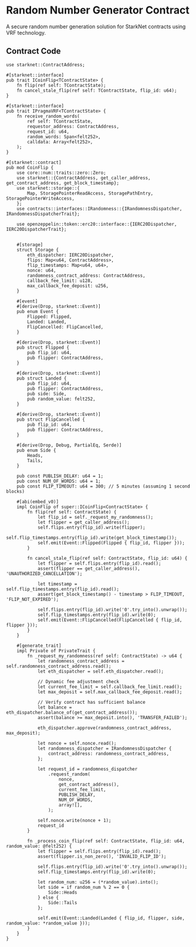 # Random Number Generator Contract

A secure random number generation solution for StarkNet contracts using VRF technology.

## Contract Code

```cairo
use starknet::ContractAddress;

#[starknet::interface]
pub trait ICoinFlip<TContractState> {
    fn flip(ref self: TContractState);
    fn cancel_stale_flip(ref self: TContractState, flip_id: u64);
}

#[starknet::interface]
pub trait IPragmaVRF<TContractState> {
    fn receive_random_words(
        ref self: TContractState,
        requestor_address: ContractAddress,
        request_id: u64,
        random_words: Span<felt252>,
        calldata: Array<felt252>,
    );
}

#[starknet::contract]
pub mod CoinFlip {
    use core::num::traits::zero::Zero;
    use starknet::{ContractAddress, get_caller_address, get_contract_address, get_block_timestamp};
    use starknet::storage::{
        Map, StoragePointerReadAccess, StoragePathEntry, StoragePointerWriteAccess,
    };
    use contracts::interfaces::IRandomness::{IRandomnessDispatcher, IRandomnessDispatcherTrait};

    use openzeppelin::token::erc20::interface::{IERC20Dispatcher, IERC20DispatcherTrait};


    #[storage]
    struct Storage {
        eth_dispatcher: IERC20Dispatcher,
        flips: Map<u64, ContractAddress>,
        flip_timestamps: Map<u64, u64>,
        nonce: u64,
        randomness_contract_address: ContractAddress,
        callback_fee_limit: u128,
        max_callback_fee_deposit: u256,
    }

    #[event]
    #[derive(Drop, starknet::Event)]
    pub enum Event {
        Flipped: Flipped,
        Landed: Landed,
        FlipCancelled: FlipCancelled,
    }

    #[derive(Drop, starknet::Event)]
    pub struct Flipped {
        pub flip_id: u64,
        pub flipper: ContractAddress,
    }

    #[derive(Drop, starknet::Event)]
    pub struct Landed {
        pub flip_id: u64,
        pub flipper: ContractAddress,
        pub side: Side,
        pub random_value: felt252,
    }

    #[derive(Drop, starknet::Event)]
    pub struct FlipCancelled {
        pub flip_id: u64,
        pub flipper: ContractAddress,
    }

    #[derive(Drop, Debug, PartialEq, Serde)]
    pub enum Side {
        Heads,
        Tails,
    }

    pub const PUBLISH_DELAY: u64 = 1;
    pub const NUM_OF_WORDS: u64 = 1;
    pub const FLIP_TIMEOUT: u64 = 300; // 5 minutes (assuming 1 second blocks)

    #[abi(embed_v0)]
    impl CoinFlip of super::ICoinFlip<ContractState> {
        fn flip(ref self: ContractState) {
            let flip_id = self._request_my_randomness();
            let flipper = get_caller_address();
            self.flips.entry(flip_id).write(flipper);
            self.flip_timestamps.entry(flip_id).write(get_block_timestamp());
            self.emit(Event::Flipped(Flipped { flip_id, flipper }));
        }

        fn cancel_stale_flip(ref self: ContractState, flip_id: u64) {
            let flipper = self.flips.entry(flip_id).read();
            assert(flipper == get_caller_address(), 'UNAUTHORIZED_CANCELLATION');

            let timestamp = self.flip_timestamps.entry(flip_id).read();
            assert(get_block_timestamp() - timestamp > FLIP_TIMEOUT, 'FLIP_NOT_EXPIRED');

            self.flips.entry(flip_id).write('0'.try_into().unwrap());
            self.flip_timestamps.entry(flip_id).write(0);
            self.emit(Event::FlipCancelled(FlipCancelled { flip_id, flipper }));
        }
    }

    #[generate_trait]
    impl Private of PrivateTrait {
        fn _request_my_randomness(ref self: ContractState) -> u64 {
            let randomness_contract_address = self.randomness_contract_address.read();
            let eth_dispatcher = self.eth_dispatcher.read();
            
            // Dynamic fee adjustment check
            let current_fee_limit = self.callback_fee_limit.read();
            let max_deposit = self.max_callback_fee_deposit.read();

            // Verify contract has sufficient balance
            let balance = eth_dispatcher.balance_of(get_contract_address());
            assert(balance >= max_deposit.into(), 'TRANSFER_FAILED');

            eth_dispatcher.approve(randomness_contract_address, max_deposit);

            let nonce = self.nonce.read();
            let randomness_dispatcher = IRandomnessDispatcher {
                contract_address: randomness_contract_address,
            };

            let request_id = randomness_dispatcher
                .request_random(
                    nonce,
                    get_contract_address(),
                    current_fee_limit,
                    PUBLISH_DELAY,
                    NUM_OF_WORDS,
                    array![],
                );

            self.nonce.write(nonce + 1);
            request_id
        }

        fn _process_coin_flip(ref self: ContractState, flip_id: u64, random_value: @felt252) {
            let flipper = self.flips.entry(flip_id).read();
            assert(flipper.is_non_zero(), 'INVALID_FLIP_ID');

            self.flips.entry(flip_id).write('0'.try_into().unwrap());
            self.flip_timestamps.entry(flip_id).write(0);

            let random_num: u256 = (*random_value).into();
            let side = if random_num % 2 == 0 {
                Side::Heads
            } else {
                Side::Tails
            };

            self.emit(Event::Landed(Landed { flip_id, flipper, side, random_value: *random_value }));
        }
    }
}